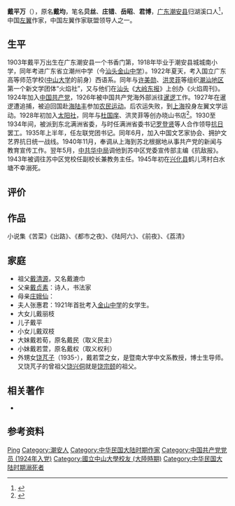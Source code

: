 '''戴平万'''（{{bd|1903年|12月18日|1945年||catIdx=D戴}}），原名'''戴均'''，笔名'''贝丝'''、'''庄错'''、'''岳昭'''、'''君博'''，[[广东|广东]][[潮安县|潮安县]]归湖溪口人<ref>{{cite web| language=zh-cn| publisher=潮州日报| title=潮籍作家戴平万| url=http://press.idoican.com.cn/detail/articles/20100317811C35/| author=| date=2010-03-17| accessdate=2010-05-23}}{{dead link|date=2018年3月 |bot=InternetArchiveBot |fix-attempted=yes }}</ref>，中国[[左翼|左翼]]作家，中国左翼作家联盟领导人之一。

== 生平 ==
1903年戴平万出生在广东潮安县一个书香门第，1918年毕业于潮安县城城南小学，同年考进广东省立潮州中学（今[[汕头金山中学|汕头金山中学]]）。1922年夏天，考入国立广东高等师范学校([[中山大学|中山大学]]的前身）西语系。同年与[[许美勋|许美勋]]、[[洪灵菲|洪灵菲]]等组织[[潮汕地区|潮汕地区]]第一个新文学团体“火焰社”，又与他们在[[汕头|汕头]]《[[大岭东报|大岭东报]]》上创办《火焰周刊》。1924年加入[[中国共产党|中国共产党]]，1926年被中国共产党海外部派往[[暹逻|暹逻]]工作。1927年在暹逻遭追捕，被迫回国赴[[海陆丰|海陆丰]]参加[[农民运动|农民运动]]。后农运失败，到[[上海|上海]]投身左翼文学运动。1928年初加入[[太阳社|太阳社]]，同年与[[杜国庠|杜国庠]]、洪灵菲等创办晓山书店<ref>{{cite web| language=zh-cn| publisher=上海虹口文博网| title=戴平万| url=http://www.hkcrm.com.cn/web/CultureBequest/CulHistoryBrowse.aspx?ModuleID=3&ID=305| author=| date=| accessdate=2010-05-23| deadurl=yes| archiveurl=https://web.archive.org/web/20160305001147/http://www.hkcrm.com.cn/web/CultureBequest/CulHistoryBrowse.aspx?ModuleID=3&ID=305| archivedate=2016-03-05}}</ref>。1930至1934年间，被派到东北满洲省委，与时任满洲省委书记[[罗登贤|罗登贤]]等人合作领导[[抗日|抗日]]罢工。1935年上半年，任左联党团书记。同年6月，加入中国文艺家协会、拥护文艺界抗日统一战线。1940年11月，奉调从上海到苏北根据地从事共产党的新闻与教育宣传工作。翌年5月，[[中共华中局|中共华中局]]调他到苏中区党委宣传部主编《抗敌报》。1943年被调往苏中区党校任副校长兼教务主任。1945年初在[[兴化县_(江苏)|兴化县]]鹤儿湾村白水塘不幸溺死。

== 评价 ==

== 作品 ==
小说集《苦菜》《出路》、《都市之夜》、《陆阿六》、《前夜》、《荔清》

== 家庭 ==
*祖父[[戴清源|戴清源]]，又名戴漉巾
*父亲[[戴贞素|戴贞素]]：诗人，书法家
*母亲[[庄娥仙|庄娥仙]]：
*夫人张惠君：1921年首批考入[[金山中学|金山中学]]的女学生。
*大女儿戴丽枝
*儿子戴平
*小女儿戴双枝
*大妹戴若荀，原名戴民（取义民主）
*小妹戴若萱，原名戴权（取义权利）
*外甥女[[饶芃子|饶芃子]]（1935-），戴若萱之女，是暨南大学中文系教授，博士生导师。又饶芃子的曾祖父[[饶兴侗|饶兴侗]]就是[[饶宗颐|饶宗颐]]的祖父。

== 相关著作 ==
* {{cite book|title=《戴平万研究》 |author=饶芃子、黄仲文 |publisher=汕头大学出版社|date=200009|isbn=7810364332}}

== 参考资料 ==
{{reflist}}

{{中国近现代文学}}

{{Authority control}}
{{DEFAULTSORT:Dai戴}}
[[Category:戴姓|Ping]]
[[Category:潮安人|Category:潮安人]]
[[Category:中华民国大陆时期作家|Category:中华民国大陆时期作家]]
[[Category:中国共产党党员_(1924年入党)|Category:中国共产党党员 (1924年入党)]]
[[Category:國立中山大學校友_(大陸時期)|Category:國立中山大學校友 (大陸時期)]]
[[Category:中华民国大陆时期溺死者|Category:中华民国大陆时期溺死者]]